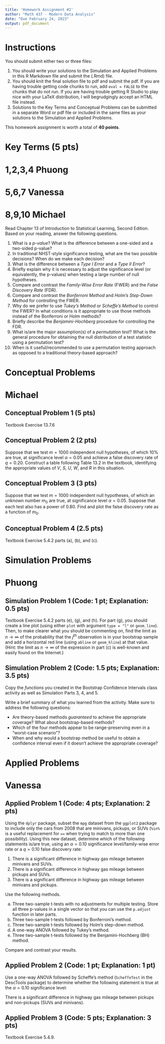 ---
title: 'Homework Assignment #2'
author: "Math 437 - Modern Data Analysis"
date: "Due February 24, 2023"
output: pdf_document
---

# Instructions

You should submit either two or three files:

1. You should write your solutions to the Simulation and Applied Problems in this R Markdown file and submit the (.Rmd) file.
2. You should knit the final solution file to pdf and submit the pdf. If you are having trouble getting code chunks to run, add `eval = FALSE` to the chunks that do not run. If you are having trouble getting R Studio to play nice with your LaTeX distribution, I will begrudgingly accept an HTML file instead. 
3. Solutions to the Key Terms and Conceptual Problems can be submitted in a separate Word or pdf file or included in the same files as your solutions to the Simulation and Applied Problems.

This homework assignment is worth a total of **40 points**.

# Key Terms (5 pts)
# 1,2,3,4 Phuong
# 5,6,7 Vanessa
# 8,9,10 Michael

Read Chapter 13 of Introduction to Statistical Learning, Second Edition. Based on your reading, answer the following questions.

1. What is a *p-value*? What is the difference between a one-sided and a two-sided p-value?
2. In traditional NHST-style significance testing, what are the two possible decisions? When do we make each decision?
3. What is the difference between a *Type I Error* and a *Type II Error*?
4. Briefly explain why it is necessary to adjust the significance level (or equivalently, the p-values) when testing a large number of null hypotheses.
5. Compare and contrast the *Family-Wise Error Rate* (FWER) and the *False Discovery Rate* (FDR).
6. Compare and contrast the *Bonferroni Method* and *Holm's Step-Down Method* for controlling the FWER.
7. Why do we prefer to use *Tukey's Method* or *Scheffe's Method* to control the FWER? In what conditions is it appropriate to use those methods instead of the Bonferroni or Holm methods?
8. Briefly describe the *Benjamini-Hochberg* procedure for controlling the FDR.
9. What is/are the major assumption(s) of a *permutation test*? What is the general procedure for obtaining the null distribution of a test statistic using a permutation test?
10. When is it useful/recommended to use a permutation testing approach as opposed to a traditional theory-based approach?

# Conceptual Problems
# Michael

## Conceptual Problem 1 (5 pts) 

Textbook Exercise 13.7.6

## Conceptual Problem 2 (2 pts)

Suppose that we test $m = 1000$ independent null hypotheses, of which 10% are true, at significance level $\alpha = 0.05$ and achieve a false discovery rate of $q = 0.20$. Construct a table following Table 13.2 in the textbook, identifying the appropriate values of $V$, $S$, $U$, $W$, and $R$ in this situation.

## Conceptual Problem 3 (3 pts)

Suppose that we test $m = 1000$ independent null hypotheses, of which an unknown number $m_0$ are true, at significance level $\alpha = 0.05$. Suppose that each test also has a power of 0.80. Find and plot the false discovery rate as a function of $m_0$.

## Conceptual Problem 4 (2.5 pts)

Textbook Exercise 5.4.2 parts (a), (b), and (c).

# Simulation Problems 
# Phuong

## Simulation Problem 1 (Code: 1 pt; Explanation: 0.5 pts)

Textbook Exercise 5.4.2 parts (e), (g), and (h). For part (g), you should create a line plot (using either `plot` with argument `type = "l"` or `geom_line`). Then, to make clearer what you should be commenting on, find the limit as $n \rightarrow \infty$ of the probability that the $j^{th}$ observation is in your bootstrap sample and add a horizontal red line (using `abline` or `geom_hline`) at that value. (Hint: the limit as $n \rightarrow \infty$ of the expression in part (c) is well-known and easily found on the Internet.)

## Simulation Problem 2 (Code: 1.5 pts; Explanation: 3.5 pts)

Copy the *functions* you created in the Bootstrap Confidence Intervals class activity as well as Simulation Parts 3, 4, and 5.

Write a brief summary of what you learned from the activity. Make sure to address the following questions:

- Are theory-based methods *guaranteed* to achieve the appropriate coverage? What about bootstrap-based methods?
- Which of the four methods appear to be range-preserving even in a "worst-case scenario"? 
- When and why would a bootstrap method be useful to obtain a confidence interval even if it doesn't achieve the appropriate coverage?

# Applied Problems
# Vanessa

## Applied Problem 1 (Code: 4 pts; Explanation: 2 pts)

Using the `dplyr` package, subset the `mpg` dataset from the `ggplot2` package to include only the cars from 2008 that are minivans, pickups, or SUVs (`%in%` is a useful replacement for `==` when trying to match to more than one possibility). Using this new dataset, determine which of the following statements is/are true, using an $\alpha = 0.10$ significance level/family-wise error rate or a $q = 0.10$ false discovery rate:

1. There is a significant difference in highway gas mileage between minivans and SUVs.
2. There is a significant difference in highway gas mileage between pickups and SUVs.
3. There is a significant difference in highway gas mileage between minivans and pickups.

Use the following methods.

(a) Three two-sample t-tests with no adjustments for multiple testing. Store all three p-values in a single vector so that you can use the `p.adjust` function in later parts.
(b) Three two-sample t-tests followed by Bonferroni's method. 
(c) Three two-sample t-tests followed by Holm's step-down method.
(d) A one-way ANOVA followed by Tukey's method.
(e) Three two-sample t-tests followed by the Benjamini-Hochberg (BH) method.

Compare and contrast your results.

## Applied Problem 2 (Code: 1 pt; Explanation: 1 pt)

Use a one-way ANOVA followed by Scheffe's method (`ScheffeTest` in the DescTools package) to determine whether the following statement is true at the $\alpha = 0.10$ significance level:

There is a significant difference in highway gas mileage between pickups and non-pickups (SUVs and minivans).

## Applied Problem 3 (Code: 5 pts; Explanation: 3 pts)

Textbook Exercise 5.4.9.
